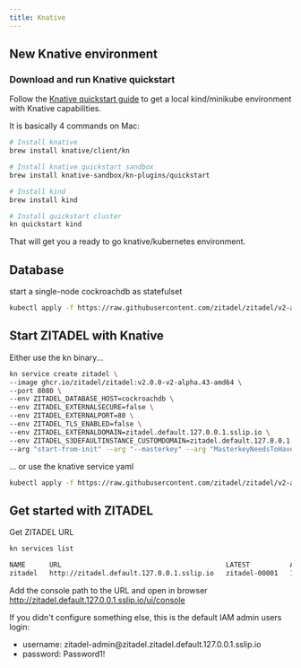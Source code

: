```yaml
---
title: Knative
---
```



## New Knative environment
### Download and run Knative quickstart

Follow the [Knative quickstart guide](https://knative.dev/docs/getting-started/quickstart-install/) to get a local kind/minikube environment with Knative capabilities.

It is basically 4 commands on Mac:

```bash
# Install knative
brew install knative/client/kn

# Install knative quickstart sandbox
brew install knative-sandbox/kn-plugins/quickstart

# Install kind
brew install kind

# Install quickstart cluster
kn quickstart kind
```
That will get you a ready to go knative/kubernetes environment.


## Database
start a single-node cockroachdb as statefulset

```bash
kubectl apply -f https://raw.githubusercontent.com/zitadel/zitadel/v2-alpha/deploy/knative/cockroachdb-statefulset-single-node.yaml
```

## Start ZITADEL with Knative

Either use the kn binary...

```bash
kn service create zitadel \
--image ghcr.io/zitadel/zitadel:v2.0.0-v2-alpha.43-amd64 \
--port 8080 \
--env ZITADEL_DATABASE_HOST=cockroachdb \
--env ZITADEL_EXTERNALSECURE=false \
--env ZITADEL_EXTERNALPORT=80 \
--env ZITADEL_TLS_ENABLED=false \
--env ZITADEL_EXTERNALDOMAIN=zitadel.default.127.0.0.1.sslip.io \
--env ZITADEL_S3DEFAULTINSTANCE_CUSTOMDOMAIN=zitadel.default.127.0.0.1.sslip.io \
--arg "start-from-init" --arg "--masterkey" --arg "MasterkeyNeedsToHave32Characters" 
```

... or use the knative service yaml

```bash
kubectl apply -f https://raw.githubusercontent.com/zitadel/zitadel/v2-alpha/deploy/knative/zitadel-knative-service.yaml
```

## Get started with ZITADEL

Get ZITADEL URL

```bash
kn services list

NAME      URL                                         LATEST          AGE   CONDITIONS   READY   REASON
zitadel   http://zitadel.default.127.0.0.1.sslip.io   zitadel-00001   10m   3 OK / 3     True
```

Add the console path to the URL and open in browser
http://zitadel.default.127.0.0.1.sslip.io/ui/console

If you didn't configure something else, this is the default IAM admin users login:

* username: zitadel-admin@<span></span>zitadel.zitadel.default.127.0.0.1.sslip.io
* password: Password1!

<Next components={props.components} />
<Disclaimer components={props.components} />
